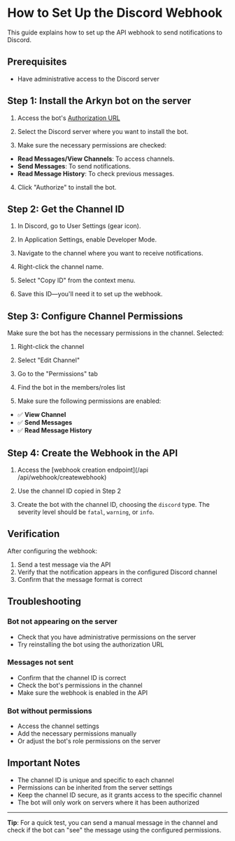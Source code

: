 # How to Set Up the Discord Webhook

This guide explains how to set up the API webhook to send notifications to Discord.

## Prerequisites

- Have administrative access to the Discord server

## Step 1: Install the Arkyn bot on the server

1. Access the bot's [Authorization URL](https://discord.com/api/oauth2/authorize?client_id=1393844236054433832&scope=bot&permissions=68608)

2. Select the Discord server where you want to install the bot.

3. Make sure the necessary permissions are checked:

- **Read Messages/View Channels**: To access channels.
- **Send Messages**: To send notifications.
- **Read Message History**: To check previous messages.

4. Click "Authorize" to install the bot.

## Step 2: Get the Channel ID

1. In Discord, go to User Settings (gear icon).

2. In Application Settings, enable Developer Mode.

3. Navigate to the channel where you want to receive notifications.

4. Right-click the channel name.

5. Select "Copy ID" from the context menu.

6. Save this ID—you'll need it to set up the webhook.

## Step 3: Configure Channel Permissions

Make sure the bot has the necessary permissions in the channel. Selected:

1. Right-click the channel

2. Select "Edit Channel"

3. Go to the "Permissions" tab

4. Find the bot in the members/roles list

5. Make sure the following permissions are enabled:

- ✅ **View Channel**
- ✅ **Send Messages**
- ✅ **Read Message History**

## Step 4: Create the Webhook in the API

1. Access the [webhook creation endpoint](/api /api/webhook/createwebhook)

2. Use the channel ID copied in Step 2

3. Create the bot with the channel ID, choosing the `discord` type. The severity level should be `fatal`, `warning`, or `info`.

## Verification

After configuring the webhook:

1. Send a test message via the API
2. Verify that the notification appears in the configured Discord channel
3. Confirm that the message format is correct

## Troubleshooting

### Bot not appearing on the server

- Check that you have administrative permissions on the server
- Try reinstalling the bot using the authorization URL

### Messages not sent

- Confirm that the channel ID is correct
- Check the bot's permissions in the channel
- Make sure the webhook is enabled in the API

### Bot without permissions

- Access the channel settings
- Add the necessary permissions manually
- Or adjust the bot's role permissions on the server

## Important Notes

- The channel ID is unique and specific to each channel
- Permissions can be inherited from the server settings
- Keep the channel ID secure, as it grants access to the specific channel
- The bot will only work on servers where it has been authorized

---

**Tip**: For a quick test, you can send a manual message in the channel and check if the bot can "see" the message using the configured permissions.
